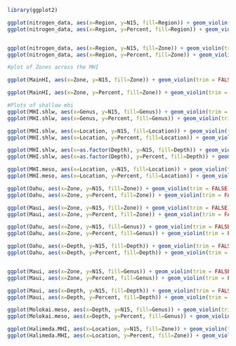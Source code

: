 ```r
library(ggplot2)

ggplot(nitrogen_data, aes(x=Region, y=N15, fill=Region)) + geom_violin(trim = FALSE) + scale_fill_manual(values = c("red2", 'forestgreen')) + labs(y= expression(paste(delta^{15}, 'N (‰)'), x = 'Region'))
ggplot(nitrogen_data, aes(x=Region, y=Percent, fill=Region)) + geom_violin(trim = FALSE)+ scale_fill_manual(values = c("red2", 'forestgreen')) + labs(y= 'N (%)', x = 'Region')


ggplot(nitrogen_data, aes(x=Region, y=N15, fill=Zone)) + geom_violin(trim = FALSE)+scale_fill_manual(values = c('darkblue', "deepskyblue1")) + labs(y= expression(paste(delta^{15}, 'N (‰)'), x = 'Region'))
ggplot(nitrogen_data, aes(x=Region, y=Percent, fill=Zone)) + geom_violin(trim = FALSE) +scale_fill_manual(values = c('darkblue', "deepskyblue1"))+ labs(y= 'N (%)', x = 'Region')


```

```r
#plot of Zones across the MHI

ggplot(MainHI, aes(x=Zone, y=N15, fill=Zone)) + geom_violin(trim = FALSE)

ggplot(MainHI, aes(x=Zone, y=Percent, fill=Zone)) + geom_violin(trim = FALSE)

```



```r
#Plots of shallow mhi 
ggplot(MHI.shlw, aes(x=Genus, y=N15, fill=Genus)) + geom_violin(trim = FALSE)
ggplot(MHI.shlw, aes(x=Genus, y=Percent, fill=Genus)) + geom_violin(trim = FALSE)

ggplot(MHI.shlw, aes(x=Location, y=N15, fill=Location)) + geom_violin(trim = FALSE)
ggplot(MHI.shlw, aes(x=Location, y=Percent, fill=Location)) + geom_violin(trim = FALSE)

ggplot(MHI.shlw, aes(x=as.factor(Depth), y=N15, fill=Depth)) + geom_violin(trim = FALSE)
ggplot(MHI.shlw, aes(x=as.factor(Depth), y=Percent, fill=Depth)) + geom_violin(trim = FALSE)
```

```r
ggplot(MHI.meso, aes(x=Location, y=N15, fill=Location)) + geom_violin(trim = FALSE)
ggplot(MHI.meso, aes(x=Location, y=Percent, fill=Location)) + geom_violin(trim = FALSE)
```

```r
ggplot(Oahu, aes(x=Zone, y=N15, fill=Zone)) + geom_violin(trim = FALSE)
ggplot(Oahu, aes(x=Zone, y=Percent, fill=Zone)) + geom_violin(trim = FALSE)

ggplot(Maui, aes(x=Zone, y=N15, fill=Zone)) + geom_violin(trim = FALSE)
ggplot(Maui, aes(x=Zone, y=Percent, fill=Zone)) + geom_violin(trim = FALSE)
```

```r
ggplot(Oahu, aes(x=Zone, y=N15, fill=Genus)) + geom_violin(trim = FALSE)
ggplot(Oahu, aes(x=Zone, y=Percent, fill=Genus)) + geom_violin(trim = FALSE)

ggplot(Oahu, aes(x=Depth, y=N15, fill=Depth)) + geom_violin(trim = FALSE)
ggplot(Oahu, aes(x=Depth, y=Percent, fill=Depth)) + geom_violin(trim = FALSE)


ggplot(Maui, aes(x=Zone, y=N15, fill=Genus)) + geom_violin(trim = FALSE)
ggplot(Maui, aes(x=Zone, y=Percent, fill=Genus)) + geom_violin(trim = FALSE)

ggplot(Maui, aes(x=Depth, y=N15, fill=Depth)) + geom_violin(trim = FALSE)
ggplot(Maui, aes(x=Depth, y=Percent, fill=Depth)) + geom_violin(trim = FALSE)
```

```r
ggplot(Molokai.meso, aes(x=Depth, y=N15, fill=Genus)) + geom_violin(trim = FALSE)
ggplot(Molokai.meso, aes(x=Depth, y=Percent, fill=Genus)) + geom_violin(trim = FALSE)
```

```r
ggplot(Halimeda.MHI, aes(x=Location, y=N15, fill=Zone)) + geom_violin(trim = FALSE)
ggplot(Halimeda.MHI, aes(x=Location, y=Percent, fill=Zone)) + geom_violin(trim = FALSE)
```

